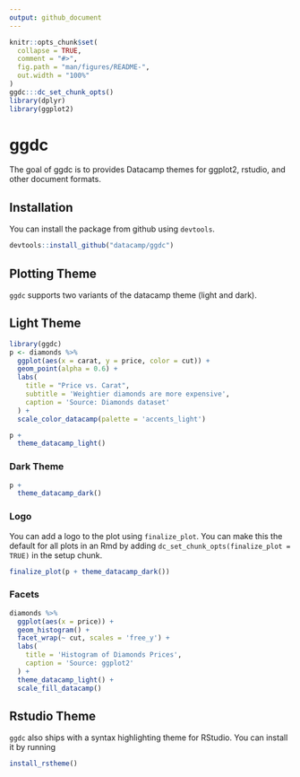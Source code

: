 ```yaml
---
output: github_document
---
```


<!-- README.md is generated from README.Rmd. Please edit that file -->

```r
knitr::opts_chunk$set(
  collapse = TRUE,
  comment = "#>",
  fig.path = "man/figures/README-",
  out.width = "100%"
)
ggdc:::dc_set_chunk_opts()
library(dplyr)
library(ggplot2)
```

# ggdc

<!-- badges: start -->
<!-- badges: end -->

The goal of ggdc is to provides Datacamp themes for ggplot2, rstudio, and other
document formats.

## Installation

You can install the package from github using `devtools`.

``` r
devtools::install_github("datacamp/ggdc")
```

## Plotting Theme

`ggdc` supports two variants of the datacamp theme (light and dark).

## Light Theme

```r
library(ggdc)
p <- diamonds %>% 
  ggplot(aes(x = carat, y = price, color = cut)) +
  geom_point(alpha = 0.6) +
  labs(
    title = "Price vs. Carat",
    subtitle = 'Weightier diamonds are more expensive',
    caption = 'Source: Diamonds dataset'
  ) +
  scale_color_datacamp(palette = 'accents_light')

p +
  theme_datacamp_light()
```

### Dark Theme

```r
p + 
  theme_datacamp_dark()
```


### Logo

You can add a logo to the plot using `finalize_plot`. You can make this the default for all plots in an Rmd by adding `dc_set_chunk_opts(finalize_plot = TRUE)` in the setup chunk.

```r
finalize_plot(p + theme_datacamp_dark())
```

### Facets

```r
diamonds %>% 
  ggplot(aes(x = price)) +
  geom_histogram() +
  facet_wrap(~ cut, scales = 'free_y') +
  labs(
    title = 'Histogram of Diamonds Prices',
    caption = 'Source: ggplot2'
  ) +
  theme_datacamp_light() +
  scale_fill_datacamp()
```

## Rstudio Theme

`ggdc` also ships with a syntax highlighting theme for RStudio. You can install
it by running

```r
install_rstheme()
```

